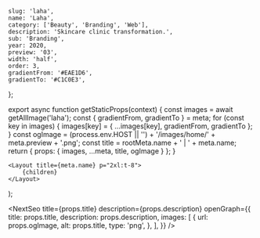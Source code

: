 
	slug: 'laha',
	name: 'Laha',
	category: ['Beauty', 'Branding', 'Web'],
	description: 'Skincare clinic transformation.',
	sub: 'Branding',
	year: 2020,
	preview: '03',
	width: 'half',
	order: 3,
	gradientFrom: '#EAE1D6',
	gradientTo: '#C1C0E3',
};

export async function getStaticProps(context) {
	const images = await getAllImage('laha');
	const { gradientFrom, gradientTo } = meta;
	for (const key in images) {
		images[key] = { ...images[key], gradientFrom, gradientTo };
	}
	const ogImage =
		(process.env.HOST || '') + '/images/home/' + meta.preview + '.png';
	const title = rootMeta.name + ' | ' + meta.name;
	return { props: { images, ...meta, title, ogImage } };
}

	<Layout title={meta.name} p="2xl:t-8">
		{children}
	</Layout>
);

<NextSeo
	title={props.title}
	description={props.description}
	openGraph={{
		title: props.title,
		description: props.description,
		images: [
			{
				url: props.ogImage,
				alt: props.title,
				type: 'png',
			},
		],
	}}
/>

<Title text="Skincare clinic transformation." sub="Laha 2020" />

<FullWidth>
	<Image {...props.images['hero']} />
</FullWidth>

<Paragraph>
	Laha came to us with an ambitious mission
	<li>
		Becomes the leading Cosmetic Dermatology center in Vietnam as well as
		vocational training for skin cosmetic doctors and technicians, distributes
		prestige and quality skin care products and creates a leading skin care
		ecosystem in Vietnam
	</li>
	<li>
		Brings happier life for customers and builds reputation for Vietnamese
		dermatology practices in the international community
	</li>
</Paragraph>

<Paragraph>
	In order to get there, it became clear that Laha clinic needs a full rebrand.
	The existing brand experience was fragmented and did not resonate with the
	majority of its customers.
</Paragraph>

<Header>1 — Visual branding</Header>

<Paragraph>
	Company's Mission
	<li>
		{' '}
		Pioneers in bringing knowledge of Cosmetic Dermatology and the importance of
		beautiful skin to Vietnamese customers{' '}
	</li>
	<li>
		Improves skin thereby increases confidence and the quality of life for
		patients{' '}
	</li>
	<li>
		Empower the beauty inside each person by awakening skin vitality in the most
		natural and scientific way{' '}
	</li>
	<li>
		Provides premium skin treatment services and a lifetime warranty, thus
		bringing long lasting beautiful skin and confidence for patients{' '}
	</li>
</Paragraph>

<RegularWidth>
	<TwoColumns>
		<Paragraph>
			Functional
			<li>Science & Efficacy</li>
			<li>Clinical</li>
			<li>Scientific</li>
			<li>Expertise & Knowledge</li>
			<li>Premium & Prestige</li>
		</Paragraph>
		<Paragraph>
			Emotional
			<li>Nurturing & Sustainable</li>
			<li>Elegant & Sophisticated</li>
			<li>Natural</li>
			<li>Optimistic & Confident</li>
			<li>Vitality & Rejuvenating</li>
		</Paragraph>
	</TwoColumns>
</RegularWidth>

<RegularWidth>
	<Image
		{...props.images['brand_00']}
		caption="Our custom logo is an evolution from our previous logo with a root to Vietnamese alphabet, while evoking a sense of refreshment through playing with ligatures and diacritics. It constantly juxtaposes the highly premium with youthful contemporariness."
		captionAlignment="center"
	/>
</RegularWidth>

<RegularWidth>
	<TwoColumns>
		<Image {...props.images['brand_01']} />
		<Image {...props.images['brand_02']} />
	</TwoColumns>
	<Paragraph>
		The logo also represent different business offerings that come with
		different business lock ups.
	</Paragraph>
</RegularWidth>

<RegularWidth>
	<Image {...props.images['brand_03']} />
	<Paragraph>
		To communicate the brand's affinity to cutting-edge technology, we use a
		vibrant royal blue as the primary color. Off-white is used to represent the
		fashionable and softer aspect of the brand.
	</Paragraph>
</RegularWidth>

<RegularWidth>
	<TwoColumns>
		<Image
			{...props.images['brand_04_A']}
			caption="Secondary colors"
			captionAlignment="center"
		/>
		<Image
			{...props.images['brand_04_B']}
			caption="Gradients"
			captionAlignment="center"
		/>
	</TwoColumns>
</RegularWidth>

<RegularWidth>
	<TwoColumns>
		<Image
			{...props.images['brand_05']}
			caption="Texture photography"
			captionAlignment="center"
		/>
		<Image
			{...props.images['brand_06']}
			caption="Warm and light-hearted photography."
			captionAlignment="center"
		/>
	</TwoColumns>
</RegularWidth>

<Header>2 — Physical products</Header>

<RegularWidth>
	<TwoColumns>
		<Image
			{...props.images['prod_00']}
			caption="Office signage"
			captionAlignment="center"
		/>
		<Image
			{...props.images['prod_01']}
			caption="Uniform"
			captionAlignment="center"
		/>
	</TwoColumns>
</RegularWidth>

<RegularWidth>
	<Image
		{...props.images['prod_02']}
		caption="Service menu and marketing brochure"
		captionAlignment="center"
	/>
</RegularWidth>

<RegularWidth>
	<TwoColumns>
		<Image {...props.images['prod_03']} />
		<Image {...props.images['prod_04']} />
	</TwoColumns>
</RegularWidth>

<Paragraph>
	Our house illustration style is representative of our ethos and allows us to
	create compelling communications that get people to stop. Soft, organic forms
	with airy and lighthearted line quality can convey both the nurturing side of
	the brand, as well as the highly-tech side of the brand.
</Paragraph>

<RegularWidth>
	<Image
		{...props.images['prod_05']}
		caption="Cosmetic product packaging"
		captionAlignment="center"
	/>
</RegularWidth>

<RegularWidth>
	<Image
		{...props.images['prod_06']}
		caption="Shopping bag"
		captionAlignment="center"
	/>
</RegularWidth>

<Header>3 — Digital experience</Header>

<RegularWidth>
	<Image
		{...props.images['digi_01']}
		caption="Monogram used as Instagram display photo"
		captionAlignment="center"
	/>
</RegularWidth>

<RegularWidth>
	<Image
		{...props.images['digi_02']}
		caption="Combining illustration, photography, and typography to create compelling Instagram posts"
		captionAlignment="center"
	/>
</RegularWidth>

<RegularWidth>
	<Image
		{...props.images['digi_03']}
		caption="Homepage"
		captionAlignment="center"
	/>
</RegularWidth>

<RegularWidth>
	<Image {...props.images['digi_04']} />
</RegularWidth>

<RegularWidth>
	<Image {...props.images['digi_05']} />
</RegularWidth>
